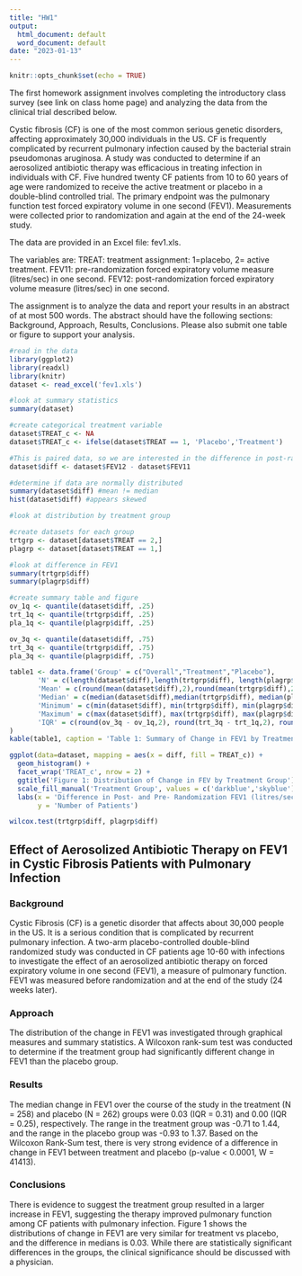 ```yaml
---
title: "HW1"
output:
  html_document: default
  word_document: default
date: "2023-01-13"
---
```


```r
knitr::opts_chunk$set(echo = TRUE)
```

The first homework assignment involves completing the introductory class survey (see link on class home page) and analyzing the data from the clinical trial described below.

Cystic fibrosis (CF) is one of the most common serious genetic disorders, affecting approximately 30,000 individuals in the US. CF is frequently complicated by recurrent pulmonary infection caused by the bacterial strain pseudomonas aruginosa. A study was conducted to determine if an aerosolized antibiotic therapy was efficacious in treating infection in individuals with CF. Five hundred twenty CF patients from 10 to 60 years of age were randomized to receive the active treatment or placebo in a double-blind controlled trial. The primary endpoint was the pulmonary function test forced expiratory volume in one second (FEV1). Measurements were collected prior to randomization and again at the
end of the 24-week study.

The data are provided in an Excel file: fev1.xls.

The variables are:
TREAT: treatment assignment: 1=placebo, 2= active treatment.
FEV11: pre-randomization forced expiratory volume measure (litres/sec) in one second.
FEV12: post-randomization forced expiratory volume measure (litres/sec) in one second.

The assignment is to analyze the data and report your results in an abstract of at most 500
words. The abstract should have the following sections: Background, Approach, Results,
Conclusions. Please also submit one table or figure to support your analysis.

```r
#read in the data
library(ggplot2)
library(readxl)
library(knitr)
dataset <- read_excel('fev1.xls')
```

```r
#look at summary statistics
summary(dataset)

#create categorical treatment variable
dataset$TREAT_c <- NA
dataset$TREAT_c <- ifelse(dataset$TREAT == 1, 'Placebo','Treatment')
```


```r
#This is paired data, so we are interested in the difference in post-randomization FEV and pre-randomization FEV.
dataset$diff <- dataset$FEV12 - dataset$FEV11

#determine if data are normally distributed
summary(dataset$diff) #mean != median
hist(dataset$diff) #appears skewed
```

```r
#look at distribution by treatment group

#create datasets for each group
trtgrp <- dataset[dataset$TREAT == 2,]
plagrp <- dataset[dataset$TREAT == 1,]

#look at difference in FEV1
summary(trtgrp$diff)
summary(plagrp$diff)

```

```r
#create summary table and figure
ov_1q <- quantile(dataset$diff, .25)
trt_1q <- quantile(trtgrp$diff, .25)
pla_1q <- quantile(plagrp$diff, .25)

ov_3q <- quantile(dataset$diff, .75)
trt_3q <- quantile(trtgrp$diff, .75)
pla_3q <- quantile(plagrp$diff, .75)

table1 <- data.frame('Group' = c("Overall","Treatment","Placebo"), 
       'N' = c(length(dataset$diff),length(trtgrp$diff), length(plagrp$diff)),
       'Mean' = c(round(mean(dataset$diff),2),round(mean(trtgrp$diff),2), round(mean(plagrp$diff),2)),
       'Median' = c(median(dataset$diff),median(trtgrp$diff), median(plagrp$diff)), 
       'Minimum' = c(min(dataset$diff), min(trtgrp$diff), min(plagrp$diff)), 
       'Maximum' = c(max(dataset$diff), max(trtgrp$diff), max(plagrp$diff)),
       'IQR' = c(round(ov_3q - ov_1q,2), round(trt_3q - trt_1q,2), round(pla_3q - pla_1q,2))
)
kable(table1, caption = 'Table 1: Summary of Change in FEV1 by Treatment Group')

ggplot(data=dataset, mapping = aes(x = diff, fill = TREAT_c)) +
  geom_histogram() + 
  facet_wrap('TREAT_c', nrow = 2) +
  ggtitle('Figure 1: Distribution of Change in FEV by Treatment Group') + 
  scale_fill_manual('Treatment Group', values = c('darkblue','skyblue')) +
  labs(x = 'Difference in Post- and Pre- Randomization FEV1 (litres/sec)',
       y = 'Number of Patients')

```

```r
wilcox.test(trtgrp$diff, plagrp$diff)
```


## Effect of Aerosolized Antibiotic Therapy on FEV1 in Cystic Fibrosis Patients with Pulmonary Infection

### Background

Cystic Fibrosis (CF) is a genetic disorder that affects about 30,000 people in the US. It is a serious condition that is complicated by recurrent pulmonary infection. A two-arm placebo-controlled double-blind randomized study was conducted in CF patients age 10-60 with infections to investigate the effect of an aerosolized antibiotic therapy on forced expiratory volume in one second (FEV1), a measure of pulmonary function. FEV1 was measured before randomization and at the end of the study (24 weeks later).

### Approach

The distribution of the change in FEV1 was investigated through graphical measures and summary statistics. A Wilcoxon rank-sum test was conducted to determine if the treatment group had significantly different change in FEV1 than the placebo group. 

### Results

The median change in FEV1 over the course of the study in the treatment (N = 258) and placebo (N = 262) groups were 0.03 (IQR = 0.31) and 0.00 (IQR = 0.25), respectively. The range in the treatment group was -0.71 to 1.44, and the range in the placebo group was -0.93 to 1.37. Based on the Wilcoxon Rank-Sum test, there is very strong evidence of a difference in change in FEV1 between treatment and placebo (p-value < 0.0001, W = 41413). 

### Conclusions

There is evidence to suggest the treatment group resulted in a larger increase in FEV1, suggesting the therapy improved pulmonary function among CF patients with pulmonary infection. Figure 1 shows the distributions of change in FEV1 are very similar for treatment vs placebo, and the difference in medians is 0.03. While there are statistically significant differences in the groups, the clinical significance should be discussed with a physician.




